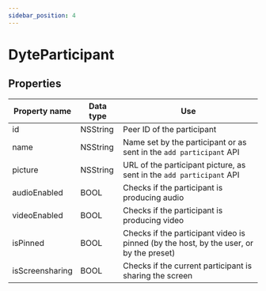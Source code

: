 ```yaml
---
sidebar_position: 4
---
```


# DyteParticipant

## Properties

| Property name   | Data type | Use                                                                                    |
| --------------- | --------- | -------------------------------------------------------------------------------------- |
| id              | NSString  | Peer ID of the participant                                                             |
| name            | NSString  | Name set by the participant or as sent in the `add participant` API                    |
| picture         | NSString  | URL of the participant picture, as sent in the `add participant` API                   |
| audioEnabled    | BOOL      | Checks if the participant is producing audio                                           |
| videoEnabled    | BOOL      | Checks if the participant is producing video                                           |
| isPinned        | BOOL      | Checks if the participant video is pinned (by the host, by the user, or by the preset) |
| isScreensharing | BOOL      | Checks if the current participant is sharing the screen                                |
